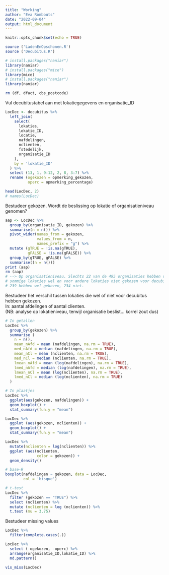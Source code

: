 ```yaml
---
title: "Working"
author: "Eva Rombouts"
date: "2022-09-04"
output: html_document
---
```


```r
knitr::opts_chunk$set(echo = TRUE)
```


```r
source ('LadenEnOpschonen.R')
source ('Decubitus.R')

# install.packages("naniar")
library(naniar)
# install.packages("mice")
library(mice)
# install.packages("naniar")
library(naniar)

rm (df, dfact, cbs_postcode)
```

Vul decubitustabel aan met lokatiegegevens en organisatie_ID
```r
LocDec <- decubitus %>%
  left_join(
    select(
      lokaties,
      lokatie_ID,
      locatie,
      nafdelingen,
      nclienten,
      fstedelijk,
      organisatie_ID
    ),
    by = 'lokatie_ID'
  ) %>%
  select (13, 1, 9:12, 2, 8, 3:7) %>%
  rename (ogekozen = opmerking_gekozen,
          operc = opmerking_percentage)

head(LocDec, 2)
# names(LocDec)

```

Bestudeer gekozen. Wordt de beslissing op lokatie of organisatieniveau genomen?
```r
aap <- LocDec %>%
  group_by(organisatie_ID, gekozen) %>%
  summarise(n = n()) %>%
  pivot_wider(names_from = gekozen,
              values_from = n,
              names_prefix = "g") %>%
  mutate (gTRUE = !is.na(gTRUE),
          gFALSE = !is.na(gFALSE)) %>%
  group_by(gTRUE, gFALSE) %>%
  summarise((n = n()))
print (aap)
rm (aap)
# --> Op organisatieniveau. Slechts 22 van de 495 organisaties hebben voor
# sommige lokaties wel en voor andere lokaties niet gekozen voor decubitus,
# 239 hebben wel gekozen, 234 niet.

```

Bestudeer het verschil tussen lokaties die wel of niet voor decubitus 
hebben gekozen.  
In: aantal afdelingen of aantal clienten.  
(NB: analyse op lokatieniveau, terwijl organisatie beslist... korrel zout dus)
```r

# In getallen
LocDec %>%
  group_by(gekozen) %>%
  summarise (
    n = n(),
    mean_nAfd = mean (nafdelingen, na.rm = TRUE),
    med_nAfd = median (nafdelingen, na.rm = TRUE),
    mean_nCl = mean (nclienten, na.rm = TRUE),
    med_nCl = median (nclienten, na.rm = TRUE),
    lmean_nAfd = mean (log(nafdelingen), na.rm = TRUE),
    lmed_nAfd = median (log(nafdelingen), na.rm = TRUE),
    lmean_nCl = mean (log(nclienten), na.rm = TRUE),
    lmed_nCl = median (log(nclienten), na.rm = TRUE)
  )

# In plaatjes
LocDec %>%
  ggplot(aes(gekozen, nafdelingen)) +
  geom_boxplot() +
  stat_summary(fun.y = "mean")

LocDec %>%
  ggplot (aes(gekozen, nclienten)) +
  geom_boxplot() +
  stat_summary(fun.y = "mean")

LocDec %>%
  mutate(nclienten = log(nclienten)) %>%
  ggplot (aes(nclienten,
              color = gekozen)) +
  geom_density()

# base-R
boxplot(nafdelingen ~ gekozen, data = LocDec,
        col = 'bisque')

# t-test
LocDec %>%
  filter (gekozen == "TRUE") %>%
  select (nclienten) %>%
  mutate (nclienten = log (nclienten)) %>%
  t.test (mu = 3.75)

```

Bestudeer missing values
```r
LocDec %>% 
  filter(complete.cases(.))

LocDec %>% 
  select (-ogekozen, -operc) %>% 
  arrange(organisatie_ID,lokatie_ID) %>% 
  md.pattern()

vis_miss(LocDec)
```


